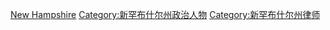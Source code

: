 [[Category:美國各州檢察總長|New Hampshire]]
[[Category:新罕布什尔州政治人物|Category:新罕布什尔州政治人物]]
[[Category:新罕布什尔州律师|Category:新罕布什尔州律师]]